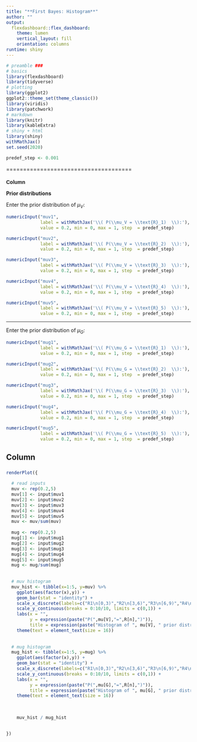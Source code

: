 ```yaml
---
title: "**First Bayes: Histogram**"
author: ""
output: 
  flexdashboard::flex_dashboard:
    theme: lumen
    vertical_layout: fill
    orientation: columns
runtime: shiny
---
```


<style type="text/css">

.sidebar {  /* sidebar  */
   font-size: 14px;
   font-family: Helvetica;
   }
.navbar-inverse .navbar{
  font-family: Helvetica;
}
.navbar-inverse .navbar-brand{
  font-family: Helvetica;
  color: #000000;
  pointer-events: none;
}
</style>




```r
# preamble ###
# basics
library(flexdashboard)
library(tidyverse)
# plotting
library(ggplot2)
ggplot2::theme_set(theme_classic())
library(viridis)
library(patchwork)
# markdown
library(knitr)
library(kableExtra)
# shiny + html
library(shiny)
withMathJax()
set.seed(2020)

predef_step <- 0.001
```



=====================================


Column {.sidebar data-width=350}
-------------------------------------



**Prior distributions**

Enter the prior distribution of $\mu_V$:

```r

numericInput("muv1", 
             label = withMathJax('\\( P(\\mu_V = \\text{R}_1)  \\):'), 
             value = 0.2, min = 0, max = 1, step  = predef_step)

numericInput("muv2", 
             label = withMathJax('\\( P(\\mu_V = \\text{R}_2)  \\):'), 
             value = 0.2, min = 0, max = 1, step  = predef_step)

numericInput("muv3", 
             label = withMathJax('\\( P(\\mu_V = \\text{R}_3)  \\):'), 
             value = 0.2, min = 0, max = 1, step  = predef_step)

numericInput("muv4", 
             label = withMathJax('\\( P(\\mu_V = \\text{R}_4)  \\):'), 
             value = 0.2, min = 0, max = 1, step  = predef_step)

numericInput("muv5", 
             label = withMathJax('\\( P(\\mu_V = \\text{R}_5)  \\):'), 
             value = 0.2, min = 0, max = 1, step  = predef_step)
```

<hr>

Enter the prior distribution of $\mu_G$:

```r

numericInput("mug1", 
             label = withMathJax('\\( P(\\mu_G = \\text{R}_1)  \\):'), 
             value = 0.2, min = 0, max = 1, step  = predef_step)

numericInput("mug2", 
             label = withMathJax('\\( P(\\mu_G = \\text{R}_2)  \\):'), 
             value = 0.2, min = 0, max = 1, step  = predef_step)

numericInput("mug3", 
             label = withMathJax('\\( P(\\mu_G = \\text{R}_3)  \\):'), 
             value = 0.2, min = 0, max = 1, step  = predef_step)

numericInput("mug4", 
             label = withMathJax('\\( P(\\mu_G = \\text{R}_4)  \\):'), 
             value = 0.2, min = 0, max = 1, step  = predef_step)

numericInput("mug5", 
             label = withMathJax('\\( P(\\mu_G = \\text{R}_5)  \\):'), 
             value = 0.2, min = 0, max = 1, step  = predef_step)
```





Column
-------------------------------------


### 



```r

renderPlot({

  # read inputs
  muv <- rep(0.2,5)
  muv[1] <- input$muv1
  muv[2] <- input$muv2
  muv[3] <- input$muv3
  muv[4] <- input$muv4
  muv[5] <- input$muv5
  muv <- muv/sum(muv)
  
  mug <- rep(0.2,5)
  mug[1] <- input$mug1
  mug[2] <- input$mug2
  mug[3] <- input$mug3
  mug[4] <- input$mug4
  mug[5] <- input$mug5
  mug <- mug/sum(mug)
  
  
  # muv histogram
  muv_hist <- tibble(x=1:5, y=muv) %>% 
    ggplot(aes(factor(x),y)) +
    geom_bar(stat = "identity") +
    scale_x_discrete(labels=c("R1\n[0,3)","R2\n[3,6)","R3\n[6,9)","R4\n[9,12)","R5\n[12,15]")) +
    scale_y_continuous(breaks = 0:10/10, limits = c(0,1)) +
    labs(x = "",
         y = expression(paste("P(",mu[V],"=",R[n],")")),
         title = expression(paste("Histogram of ", mu[V], " prior distribution"))) +
    theme(text = element_text(size = 16))
  
  
  # mug histogram
  mug_hist <- tibble(x=1:5, y=mug) %>% 
    ggplot(aes(factor(x),y)) +
    geom_bar(stat = "identity") +
    scale_x_discrete(labels=c("R1\n[0,3)","R2\n[3,6)","R3\n[6,9)","R4\n[9,12)","R5\n[12,15]")) +
    scale_y_continuous(breaks = 0:10/10, limits = c(0,1)) +
    labs(x = "",
         y = expression(paste("P(",mu[G],"=",R[n],")")),
         title = expression(paste("Histogram of ", mu[G], " prior distribution"))) +
    theme(text = element_text(size = 16))
  
  
  
    muv_hist / mug_hist
  

})
```
